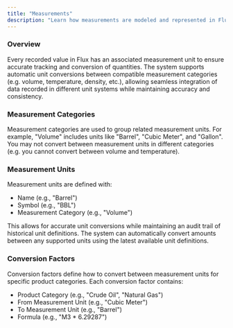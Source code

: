 ```yaml
---
title: "Measurements"
description: "Learn how measurements are modeled and represented in Flux OS."
---
```


### Overview

Every recorded value in Flux has an associated measurement unit to ensure accurate tracking and conversion of quantities. The system supports automatic unit conversions between compatible measurement categories (e.g. volume, temperature, density, etc.), allowing seamless integration of data recorded in different unit systems while maintaining accuracy and consistency.

### Measurement Categories

Measurement categories are used to group related measurement units. For example, "Volume" includes units like "Barrel", "Cubic Meter", and "Gallon". You may not convert between measurement units in different categories (e.g. you cannot convert between volume and temperature).

### Measurement Units

Measurement units are defined with:

- Name (e.g., "Barrel")
- Symbol (e.g., "BBL")
- Measurement Category (e.g., "Volume")

This allows for accurate unit conversions while maintaining an audit trail of historical unit definitions. The system can automatically convert amounts between any supported units using the latest available unit definitions.

### Conversion Factors

Conversion factors define how to convert between measurement units for specific product categories. Each conversion factor contains:

- Product Category (e.g., "Crude Oil", "Natural Gas")
- From Measurement Unit (e.g., "Cubic Meter")
- To Measurement Unit (e.g., "Barrel")
- Formula (e.g., "M3 \* 6.29287")
